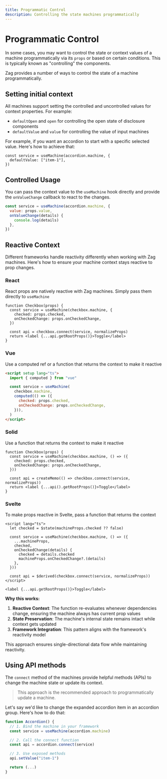 ```yaml
---
title: Programmatic Control
description: Controlling the state machines programmatically
---
```


# Programmatic Control

In some cases, you may want to control the state or context values of a machine
programmatically via its `props` or based on certain conditions. This is
typically known as "controlling" the components.

Zag provides a number of ways to control the state of a machine
programmatically.

## Setting initial context

All machines support setting the controlled and uncontrolled values for context
properties. For example:

- `defaultOpen` and `open` for controlling the open state of disclosure
  components
- `defaultValue` and `value` for controlling the value of input machines

For example, if you want an accordion to start with a specific selected value.
Here's how to achieve that:

```tsx
const service = useMachine(accordion.machine, {
  defaultValue: ["item-1"],
})
```

## Controlled Usage

You can pass the context value to the `useMachine` hook directly and provide the
`onValueChange` callback to react to the changes.

```jsx
const service = useMachine(accordion.machine, {
  value: props.value,
  onValueChange(details) {
    console.log(details)
  },
})
```

## Reactive Context

Different frameworks handle reactivity differently when working with Zag
machines. Here's how to ensure your machine context stays reactive to prop
changes.

### React

React props are natively reactive with Zag machines. Simply pass them directly
to `useMachine`

```tsx
function Checkbox(props) {
  const service = useMachine(checkbox.machine, {
    checked: props.checked,
    onCheckedChange: props.onCheckedChange,
  })

  const api = checkbox.connect(service, normalizeProps)
  return <label {...api.getRootProps()}>Toggle</label>
}
```

### Vue

Use a computed ref or a function that returns the context to make it reactive

```html
<script setup lang="ts">
  import { computed } from "vue"

  const service = useMachine(
    checkbox.machine,
    computed(() => ({
      checked: props.checked,
      onCheckedChange: props.onCheckedChange,
    })),
  )
</script>
```

### Solid

Use a function that returns the context to make it reactive

```tsx
function Checkbox(props) {
  const service = useMachine(checkbox.machine, () => ({
    checked: props.checked,
    onCheckedChange: props.onCheckedChange,
  }))

  const api = createMemo(() => checkbox.connect(service, normalizeProps))
  return <label {...api().getRootProps()}>Toggle</label>
}
```

### Svelte

To make props reactive in Svelte, pass a function that returns the context

```svelte
<script lang="ts">
  let checked = $state(machineProps.checked ?? false)

  const service = useMachine(checkbox.machine, () => ({
    ...machineProps,
    checked,
    onCheckedChange(details) {
      checked = details.checked
      machineProps.onCheckedChange?.(details)
    },
  }))

  const api = $derived(checkbox.connect(service, normalizeProps))
</script>

<label {...api.getRootProps()}>Toggle</label>
```

**Why this works:**

1. **Reactive Context**: The function re-evaluates whenever dependencies change,
   ensuring the machine always has current prop values
2. **State Preservation**: The machine's internal state remains intact while
   context gets updated
3. **Framework Integration**: This pattern aligns with the framework's
   reactivity model

This approach ensures single-directional data flow while maintaining reactivity.

## Using API methods

The `connect` method of the machines provide helpful methods (APIs) to change
the machine state or update its context.

> This approach is the recommended approach to programmatically update a
> machine.

Let's say we'd like to change the expanded accordion item in an accordion group.
Here's how to do that:

```jsx
function Accordion() {
  // 1. Bind the machine in your framework
  const service = useMachine(accordion.machine)

  // 2. Call the connect function
  const api = accordion.connect(service)

  // 3. Use exposed methods
  api.setValue("item-1")

  return (...)
}
```
